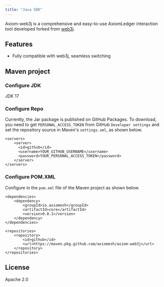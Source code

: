 ```yaml
---
title: "Java SDK"
---
```


Axiom-web3j is a comprehensive and easy-to-use AxiomLedger interaction tool developed forked from [web3j](https://github.com/web3j/web3j).

## Features

- Fully compatible with web3j, seamless switching

## Maven project

### Configure JDK

JDK 17

### Configure Repo

Currently, the Jar package is published on GitHub Packages. To download, you need to get `PERSONAL_ACCESS_TOKEN` from GitHub `Developer settings` and set the repository source in Maven's `settings.xml`, as shown below.

```
<servers>
    <server>
      <id>github</id>
      <username>YOUR_GITHUB_USERNAME</username>
      <password>YOUR_PERSONAL_ACCESS_TOKEN</password>
    </server>
</servers>
```

### Configure POM.XML

Configure in the `pom.xml` file of the Maven project as shown below.
```
<dependencies>
    <dependency>
        <groupId>io.axiomesh</groupId>
        <artifactId>core</artifactId>
        <version>0.0.1</version>
    </dependency>
</dependencies>

<repositories>
    <repository>
        <id>github</id>
        <url>https://maven.pkg.github.com/axiomesh/axiom-web3j</url>
    </repository>
</repositories>
```

## License
Apache 2.0